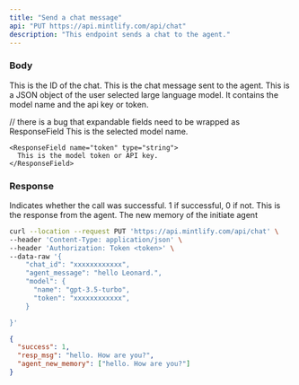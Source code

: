 ```yaml
---
title: "Send a chat message"
api: "PUT https://api.mintlify.com/api/chat"
description: "This endpoint sends a chat to the agent."
---
```


### Body

<ParamField body="chat_id" type="string">
  This is the ID of the chat.
</ParamField>

<ParamField body="message" type="string">
  This is the chat message sent to the agent.
</ParamField>

<ParamField body="model" type="object">
  This is a JSON object of the user selected large language model. It contains
  the model name and the api key or token.
  
  // there is a bug that expandable fields need to be wrapped as ResponseField
  <Expandable title="Fields">
    <ResponseField name="name" type="string">
      This is the selected model name.
    </ResponseField>

    <ResponseField name="token" type="string">
      This is the model token or API key.
    </ResponseField>

  </Expandable>
</ParamField>

### Response

<ResponseField name="success" type="number">
  Indicates whether the call was successful. 1 if successful, 0 if not.
</ResponseField>

<ResponseField name="resp_msg" type="string">
  This is the response from the agent.
</ResponseField>

<ResponseField name="agent_new_memory" type="object">
  The new memory of the initiate agent
</ResponseField>

<RequestExample>

```bash Example Request
curl --location --request PUT 'https://api.mintlify.com/api/chat' \
--header 'Content-Type: application/json' \
--header 'Authorization: Token <token>' \
--data-raw '{
    "chat_id": "xxxxxxxxxxxx",
    "agent_message": "hello Leonard.",
    "model": {
      "name": "gpt-3.5-turbo",
      "token": "xxxxxxxxxxxx",
    }

}'
```

</RequestExample>

<ResponseExample>

```json Response
{
  "success": 1,
  "resp_msg": "hello. How are you?",
  "agent_new_memory": ["hello. How are you?"]
}
```

</ResponseExample>
